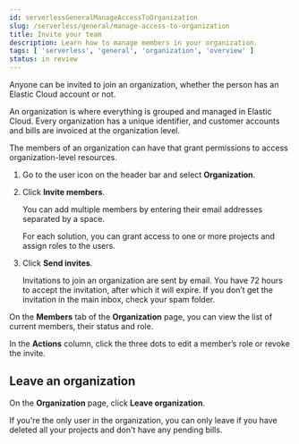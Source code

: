 ```yaml
---
id: serverlessGeneralManageAccessToOrganization
slug: /serverless/general/manage-access-to-organization
title: Invite your team
description: Learn how to manage members in your organization.
tags: [ 'serverless', 'general', 'organization', 'overview' ]
status: in review
---
```


<DocBadge template="technical preview" />
Anyone can be invited to join an organization, whether the person has an Elastic Cloud account or not.

An organization is where everything is grouped and managed in Elastic Cloud. Every organization has a unique identifier, and customer accounts and bills are invoiced at the organization level.

The members of an organization can have <DocLink id="serverlessGeneralAssignUserRoles" text="different roles"/> that grant permissions to access organization-level resources.

1. Go to the user icon on the header bar and select **Organization**.

2. Click **Invite members**.
   
   You can add multiple members by entering their email addresses separated by a space.
   
   For each solution, you can grant access to one or more projects and assign roles to the users.

3. Click **Send invites**.
   
   Invitations to join an organization are sent by email. You have 72 hours to accept the invitation, after which it will expire. If you don’t get the invitation in the main inbox, check your spam folder.

On the **Members** tab of the **Organization** page, you can view the list of current members, their status and role.

In the **Actions** column, click the three dots to edit a member’s role or revoke the invite.

## Leave an organization

On the **Organization** page, click **Leave organization**.

If you're the only user in the organization, you can only leave if you have deleted all your projects and don't have any pending bills.